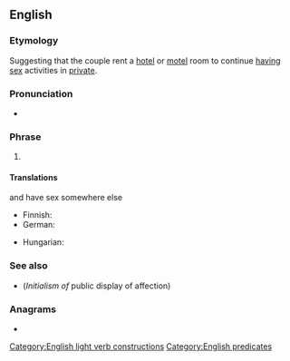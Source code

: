 ==English==

===Etymology===
Suggesting that the couple rent a [[hotel]] or [[motel]] room to continue [[having sex]] activities in [[private]].

===Pronunciation===
* {{audio|en|en-au-get a room.ogg|Audio (AU)}}

===Phrase===
{{en-phrase}}

# {{lb|en|idiomatic|informal|sometimes|humorous}} {{non-gloss definition|Used to instruct a couple to stop displaying [[physical]] [[affection]] in [[public]].}}

====Translations====
{{trans-top|used to instruct a couple to stop displaying physical affection in public}} and have sex somewhere else 
* Finnish: {{t|fi|hankkikaa huone}}
* German: {{t|de|nehmt euch ein Zimmer}} {{q|not very much used}}
{{trans-mid}}
* Hungarian: {{t|hu|menjetek szobára}}
{{trans-bottom}}

===See also===
* {{l|en|PDA}} (''Initialism of'' public display of affection)

===Anagrams===
* {{anagrams|en|a=aegmoort|Moorgate}}

[[Category:English light verb constructions]]
[[Category:English predicates]]
